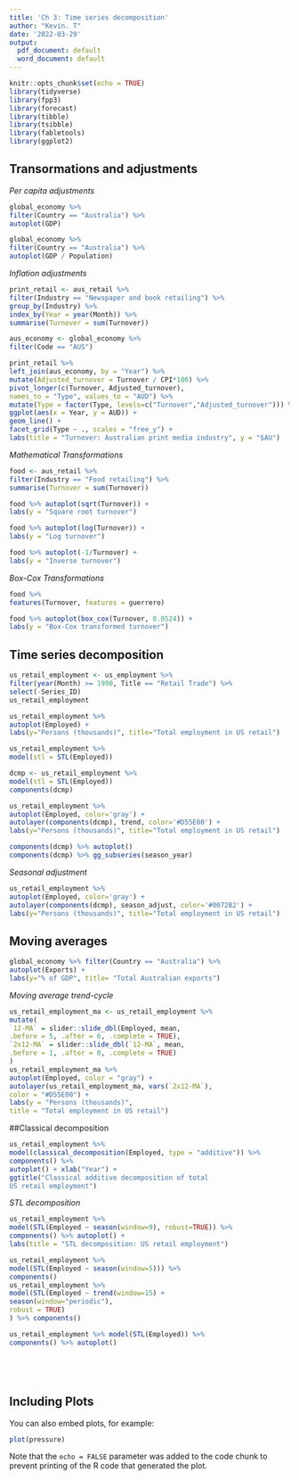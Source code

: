 ```yaml
---
title: 'Ch 3: Time series decomposition'
author: "Kevin. T"
date: '2022-03-29'
output:
  pdf_document: default
  word_document: default
---
```


```r
knitr::opts_chunk$set(echo = TRUE)
library(tidyverse)
library(fpp3)
library(forecast)
library(tibble)
library(tsibble)
library(fabletools)
library(ggplot2)
```

## Transormations and adjustments
*Per capita adjustments*
```r
global_economy %>%
filter(Country == "Australia") %>%
autoplot(GDP)
```
\newpage 
```r
global_economy %>%
filter(Country == "Australia") %>%
autoplot(GDP / Population)
```
*Inflation adjustments* 
```r
print_retail <- aus_retail %>%
filter(Industry == "Newspaper and book retailing") %>%
group_by(Industry) %>%
index_by(Year = year(Month)) %>%
summarise(Turnover = sum(Turnover))

aus_economy <- global_economy %>%
filter(Code == "AUS")

print_retail %>%
left_join(aus_economy, by = "Year") %>%
mutate(Adjusted_turnover = Turnover / CPI*100) %>%
pivot_longer(c(Turnover, Adjusted_turnover),
names_to = "Type", values_to = "AUD") %>%
mutate(Type = factor(Type, levels=c("Turnover","Adjusted_turnover"))) %>%
ggplot(aes(x = Year, y = AUD)) +
geom_line() +
facet_grid(Type ~ ., scales = "free_y") +
labs(title = "Turnover: Australian print media industry", y = "$AU") 
```
*Mathematical Transformations*
```r
food <- aus_retail %>%
filter(Industry == "Food retailing") %>%
summarise(Turnover = sum(Turnover))

food %>% autoplot(sqrt(Turnover)) +
labs(y = "Square root turnover")

food %>% autoplot(log(Turnover)) +
labs(y = "Log turnover")

food %>% autoplot(-1/Turnover) +
labs(y = "Inverse turnover")
```
*Box-Cox Transformations*
```r
food %>%
features(Turnover, features = guerrero)

food %>% autoplot(box_cox(Turnover, 0.0524)) +
labs(y = "Box-Cox transformed turnover")
```

## Time series decomposition

```r
us_retail_employment <- us_employment %>%
filter(year(Month) >= 1990, Title == "Retail Trade") %>%
select(-Series_ID)
us_retail_employment

us_retail_employment %>%
autoplot(Employed) +
labs(y="Persons (thousands)", title="Total employment in US retail")

us_retail_employment %>%
model(stl = STL(Employed))

dcmp <- us_retail_employment %>%
model(stl = STL(Employed))
components(dcmp)

us_retail_employment %>%
autoplot(Employed, color='gray') +
autolayer(components(dcmp), trend, color='#D55E00') +
labs(y="Persons (thousands)", title="Total employment in US retail")

components(dcmp) %>% autoplot()
components(dcmp) %>% gg_subseries(season_year)
```
*Seasonal adjustment *
```r
us_retail_employment %>%
autoplot(Employed, color='gray') +
autolayer(components(dcmp), season_adjust, color='#0072B2') +
labs(y="Persons (thousands)", title="Total employment in US retail")
```

## Moving averages
```r
global_economy %>% filter(Country == "Australia") %>%
autoplot(Exports) +
labs(y="% of GDP", title= "Total Australian exports")
```
*Moving average trend-cycle *
```r
us_retail_employment_ma <- us_retail_employment %>%
mutate(
`12-MA` = slider::slide_dbl(Employed, mean,
.before = 5, .after = 6, .complete = TRUE),
`2x12-MA` = slider::slide_dbl(`12-MA`, mean,
.before = 1, .after = 0, .complete = TRUE)
)
us_retail_employment_ma %>%
autoplot(Employed, color = "gray") +
autolayer(us_retail_employment_ma, vars(`2x12-MA`),
color = "#D55E00") +
labs(y = "Persons (thousands)",
title = "Total employment in US retail")
```
##Classical decomposition
```r
us_retail_employment %>%
model(classical_decomposition(Employed, type = "additive")) %>%
components() %>%
autoplot() + xlab("Year") +
ggtitle("Classical additive decomposition of total
US retail employment")

```
*STL decomposition*

```r
us_retail_employment %>%
model(STL(Employed ~ season(window=9), robust=TRUE)) %>%
components() %>% autoplot() +
labs(title = "STL decomposition: US retail employment")

```

```r
us_retail_employment %>%
model(STL(Employed ~ season(window=5))) %>%
components()
us_retail_employment %>%
model(STL(Employed ~ trend(window=15) +
season(window="periodic"),
robust = TRUE)
) %>% components()
```

```r
us_retail_employment %>% model(STL(Employed)) %>%
components() %>% autoplot()
```

```r
```

```r
```

```r
```

```r
```
## Including Plots

You can also embed plots, for example:

```r
plot(pressure)
```

Note that the `echo = FALSE` parameter was added to the code chunk to prevent printing of the R code that generated the plot.
